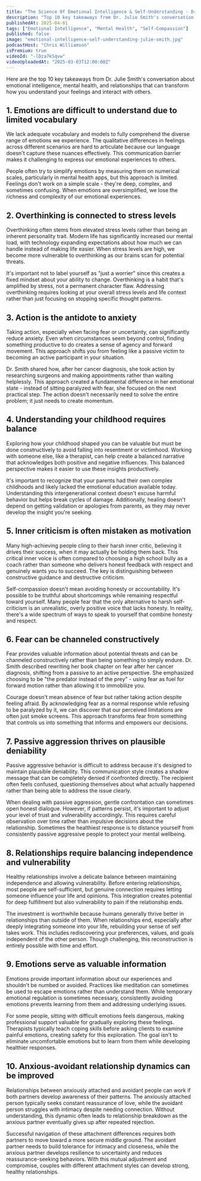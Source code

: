 ```yaml
---
title: "The Science Of Emotional Intelligence & Self-Understanding - Dr Julie Smith"
description: "Top 10 key takeaways from Dr. Julie Smith's conversation about emotional intelligence, mental health, and relationships that can transform how you understand your feelings and interact with others."
publishedAt: 2025-04-01
tags: ["Emotional Intelligence", "Mental Health", "Self-Compassion"]
published: false
image: "emotional-intelligence-self-understanding-julie-smith.jpg"
podcastHost: "Chris Williamson"
isPremium: true
videoId: "-lDza7kSqvw"
videoUploadedAt: "2025-03-03T12:00:00Z"
---
```



<PodcastSummaryPageLayout frontmatter={frontmatter}>

Here are the top 10 key takeaways from Dr. Julie Smith's conversation about emotional intelligence, mental health, and relationships that can transform how you understand your feelings and interact with others.

## 1. Emotions are difficult to understand due to limited vocabulary

We lack adequate vocabulary and models to fully comprehend the diverse range of emotions we experience. The qualitative differences in feelings across different scenarios are hard to articulate because our language doesn't capture these nuances effectively. This communication barrier makes it challenging to express our emotional experiences to others.

People often try to simplify emotions by measuring them on numerical scales, particularly in mental health apps, but this approach is limited. Feelings don't work on a simple scale - they're deep, complex, and sometimes confusing. When emotions are oversimplified, we lose the richness and complexity of our emotional experiences.

## 2. Overthinking is connected to stress levels

Overthinking often stems from elevated stress levels rather than being an inherent personality trait. Modern life has significantly increased our mental load, with technology expanding expectations about how much we can handle instead of making life easier. When stress levels are high, we become more vulnerable to overthinking as our brains scan for potential threats.

It's important not to label yourself as "just a worrier" since this creates a fixed mindset about your ability to change. Overthinking is a habit that's amplified by stress, not a permanent character flaw. Addressing overthinking requires looking at your overall stress levels and life context rather than just focusing on stopping specific thought patterns.

## 3. Action is the antidote to anxiety

Taking action, especially when facing fear or uncertainty, can significantly reduce anxiety. Even when circumstances seem beyond control, finding something productive to do creates a sense of agency and forward movement. This approach shifts you from feeling like a passive victim to becoming an active participant in your situation.

Dr. Smith shared how, after her cancer diagnosis, she took action by researching surgeons and making appointments rather than waiting helplessly. This approach created a fundamental difference in her emotional state - instead of sitting paralyzed with fear, she focused on the next practical step. The action doesn't necessarily need to solve the entire problem; it just needs to create momentum.

## 4. Understanding your childhood requires balance

Exploring how your childhood shaped you can be valuable but must be done constructively to avoid falling into resentment or victimhood. Working with someone else, like a therapist, can help create a balanced narrative that acknowledges both positive and negative influences. This balanced perspective makes it easier to use these insights productively.

It's important to recognize that your parents had their own complex childhoods and likely lacked the emotional education available today. Understanding this intergenerational context doesn't excuse harmful behavior but helps break cycles of damage. Additionally, healing doesn't depend on getting validation or apologies from parents, as they may never develop the insight you're seeking.

## 5. Inner criticism is often mistaken as motivation

Many high-achieving people cling to their harsh inner critic, believing it drives their success, when it may actually be holding them back. This critical inner voice is often compared to choosing a high school bully as a coach rather than someone who delivers honest feedback with respect and genuinely wants you to succeed. The key is distinguishing between constructive guidance and destructive criticism.

Self-compassion doesn't mean avoiding honesty or accountability. It's possible to be truthful about shortcomings while remaining respectful toward yourself. Many people fear that the only alternative to harsh self-criticism is an unrealistic, overly positive voice that lacks honesty. In reality, there's a wide spectrum of ways to speak to yourself that combine honesty and respect.

## 6. Fear can be channeled constructively

Fear provides valuable information about potential threats and can be channeled constructively rather than being something to simply endure. Dr. Smith described rewriting her book chapter on fear after her cancer diagnosis, shifting from a passive to an active perspective. She emphasized choosing to be "the predator instead of the prey" - using fear as fuel for forward motion rather than allowing it to immobilize you.

Courage doesn't mean absence of fear but rather taking action despite feeling afraid. By acknowledging fear as a normal response while refusing to be paralyzed by it, we can discover that our perceived limitations are often just smoke screens. This approach transforms fear from something that controls us into something that informs and empowers our decisions.

## 7. Passive aggression thrives on plausible deniability

Passive aggressive behavior is difficult to address because it's designed to maintain plausible deniability. This communication style creates a shadow message that can be completely denied if confronted directly. The recipient often feels confused, questioning themselves about what actually happened rather than being able to address the issue clearly.

When dealing with passive aggression, gentle confrontation can sometimes open honest dialogue. However, if patterns persist, it's important to adjust your level of trust and vulnerability accordingly. This requires careful observation over time rather than impulsive decisions about the relationship. Sometimes the healthiest response is to distance yourself from consistently passive aggressive people to protect your mental wellbeing.

## 8. Relationships require balancing independence and vulnerability

Healthy relationships involve a delicate balance between maintaining independence and allowing vulnerability. Before entering relationships, most people are self-sufficient, but genuine connection requires letting someone influence your life and opinions. This integration creates potential for deep fulfillment but also vulnerability to pain if the relationship ends.

The investment is worthwhile because humans generally thrive better in relationships than outside of them. When relationships end, especially after deeply integrating someone into your life, rebuilding your sense of self takes work. This includes rediscovering your preferences, values, and goals independent of the other person. Though challenging, this reconstruction is entirely possible with time and effort.

## 9. Emotions serve as valuable information

Emotions provide important information about our experiences and shouldn't be numbed or avoided. Practices like meditation can sometimes be used to escape emotions rather than understand them. While temporary emotional regulation is sometimes necessary, consistently avoiding emotions prevents learning from them and addressing underlying issues.

For some people, sitting with difficult emotions feels dangerous, making professional support valuable for gradually exploring these feelings. Therapists typically teach coping skills before asking clients to examine painful emotions, creating safety for this exploration. The goal isn't to eliminate uncomfortable emotions but to learn from them while developing healthier responses.

## 10. Anxious-avoidant relationship dynamics can be improved

Relationships between anxiously attached and avoidant people can work if both partners develop awareness of their patterns. The anxiously attached person typically seeks constant reassurance of love, while the avoidant person struggles with intimacy despite needing connection. Without understanding, this dynamic often leads to relationship breakdown as the anxious partner eventually gives up after repeated rejection.

Successful navigation of these attachment differences requires both partners to move toward a more secure middle ground. The avoidant partner needs to build tolerance for intimacy and closeness, while the anxious partner develops resilience to uncertainty and reduces reassurance-seeking behaviors. With this mutual adjustment and compromise, couples with different attachment styles can develop strong, healthy relationships.

</PodcastSummaryPageLayout>
